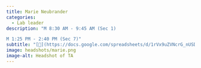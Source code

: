 ```yaml
---
title: Marie Neubrander
categories:
  - Lab leader
description: "M 8:30 AM - 9:45 AM (Sec 1)

M 1:25 PM - 2:40 PM (Sec 7)"
subtitle: "[🔗](https://docs.google.com/spreadsheets/d/1rVx9uZVNcrG_nUSDo7iol5VEeGcHURASVtBpwZjz5bc/edit?usp=sharing)"
image: headshots/marie.png
image-alt: Headshot of TA
---
```


